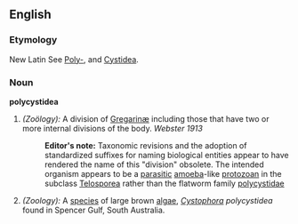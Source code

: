 ==English==

===Etymology===
New Latin See [[Poly-]], and [[Cystidea]].
===Noun===
'''polycystidea'''

#''(Zoölogy):'' A division of [[Gregarinæ]] including those that have two or more internal divisions of the body.  ''Webster 1913''
#:'''Editor's note:'''  Taxonomic revisions and the adoption of standardized suffixes for naming biological entities appear to have rendered the name of this "division" obsolete.  The intended organism appears to be a [[parasitic]] [[amoeba]]-like [[protozoan]] in the subclass [[Telosporea]] rather than the flatworm family [[polycystidae]]
#''(Zoology):'' A [[species]] of large brown [[algae]], ''[[Cystophora]] polycystidea'' found in Spencer Gulf, South Australia.